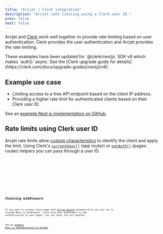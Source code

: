 ```yaml
---
title: "Arcjet / Clerk integration"
description: "Arcjet rate limiting using a Clerk user ID."
prev: false
next: false
---
```



Arcjet and [Clerk](https://clerk.com/) work well together to provide rate
limiting based on user authentication. Clerk provides the user authentication
and Arcjet provides the rate limiting.

<WhatIsArcjet />

<Aside type="note" title="@clerk/nextjs v6">
  These examples have been updated for `@clerk/nextjs` SDK v6 which makes
  `auth()` async. See the [Clerk upgrade guide for
  details](https://clerk.com/docs/upgrade-guides/nextjs/v6).
</Aside>

## Example use case

- Limiting access to a free API endpoint based on the client IP address.
- Providing a higher rate limit for authenticated clients based on their Clerk
  user ID.

See an [example Next.js implementation on
GitHub](https://github.com/arcjet/arcjet-js/blob/main/examples/nextjs-clerk-rate-limit).

## Rate limits using Clerk user ID

Arcjet rate limits allow [custom
characteristics](/rate-limiting/configuration#custom-characteristics) to
identify the client and apply the limit. Using Clerk's
[`currentUser()`](https://clerk.com/docs/references/nextjs/current-user) (app
router) or [`getAuth()`](https://clerk.com/docs/references/nextjs/get-auth)
(pages router) helpers you can pass through a user ID.

<Tabs>
<TabItem label="NextJS (App)">
<Code
  code={NextJSClerkApp}
  lang="ts"
  title="/app/api/private/route.ts"
  mark={["ARCJET_KEY"]}
/>
<Code
  code={NextJSClerkMiddleware}
  lang="ts"
  title="/middleware.ts"
/>

</TabItem>
<TabItem label="NextJS (Pages)">
<Code
  code={NextJSClerkPages}
  lang="ts"
  title="/pages/api/private.ts"
  mark={["ARCJET_KEY"]}
/>

<Code
  code={NextJSClerkMiddleware}
  lang="ts"
  title="/middleware.ts"
/>
</TabItem>
</Tabs>

## Chaining middleware

If you want to protect every page with [Arcjet Shield](/shield/concepts)
automatically you can run it through Next.js middleware. Clerk also uses
middleware to add authentication to your pages. You can chain the two together.

See an [example Next.js implementation on
GitHub](https://github.com/arcjet/arcjet-js/tree/main/examples/nextjs-clerk-shield).

<Code code={NextJSClerkAJMiddleware} lang="ts" title="/middleware.ts" />

<Comments />
